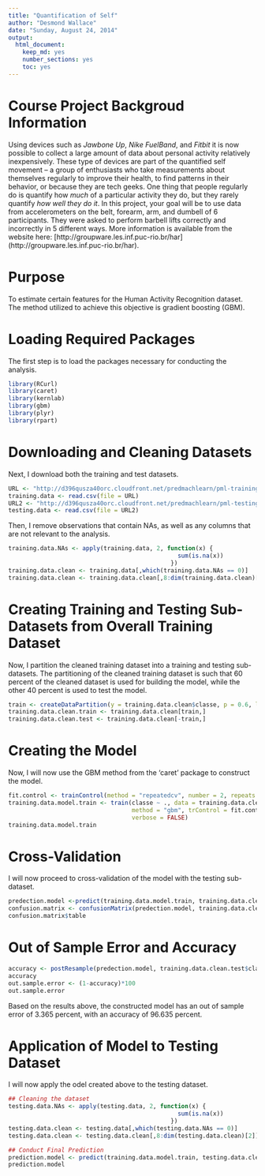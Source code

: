 ```yaml
---
title: "Quantification of Self"
author: "Desmond Wallace"
date: "Sunday, August 24, 2014"
output:
  html_document:
    keep_md: yes
    number_sections: yes
    toc: yes
---
```


# Course Project Backgroud Information

Using devices such as *Jawbone Up*, *Nike FuelBand*, and *Fitbit* it is now possible to collect a large amount of data about personal activity relatively inexpensively. These type of devices are part of the quantified self movement – a group of enthusiasts who take measurements about themselves regularly to improve their health, to find patterns in their behavior, or because they are tech geeks. One thing that people regularly do is quantify how *much* of a particular activity they do, but they rarely quantify *how well they do it*. In this project, your goal will be to use data from accelerometers on the belt, forearm, arm, and dumbell of 6 participants. They were asked to perform barbell lifts correctly and incorrectly in 5 different ways. More information is available from the website here: [http://groupware.les.inf.puc-rio.br/har] (http://groupware.les.inf.puc-rio.br/har).

# Purpose

To estimate certain features for the Human Activity Recognition dataset. The method utilized to achieve this objective is gradient boosting (GBM).

# Loading Required Packages

The first step is to load the packages necessary for conducting the analysis.

```r
library(RCurl)
library(caret)
library(kernlab)
library(gbm)
library(plyr)
library(rpart)
```

# Downloading and Cleaning Datasets

Next, I download both the training and test datasets.

```r
URL <- "http://d396qusza40orc.cloudfront.net/predmachlearn/pml-training.csv"
training.data <- read.csv(file = URL)
URL2 <- "http://d396qusza40orc.cloudfront.net/predmachlearn/pml-testing.csv"
testing.data <- read.csv(file = URL2)
```

Then, I remove observations that contain NAs, as well as any columns that are not relevant to the analysis.

```r
training.data.NAs <- apply(training.data, 2, function(x) {
                                                sum(is.na(x))
                                              })
training.data.clean <- training.data[,which(training.data.NAs == 0)]
training.data.clean <- training.data.clean[,8:dim(training.data.clean)[2]]
```

# Creating Training and Testing Sub-Datasets from Overall Training Dataset

Now, I partition the cleaned training dataset into a training and testing sub-datasets. The partitioning of the cleaned training dataset is such that 60 percent of the cleaned dataset is used for building the model, while the other 40 percent is used to test the model.

```r
train <- createDataPartition(y = training.data.clean$classe, p = 0.6, list = FALSE)
training.data.clean.train <- training.data.clean[train,]
training.data.clean.test <- training.data.clean[-train,]
```

# Creating the Model

Now, I will now use the GBM method from the 'caret' package to construct the model.

```r
fit.control <- trainControl(method = "repeatedcv", number = 2, repeats = 2)
training.data.model.train <- train(classe ~ ., data = training.data.clean.train, 
                                   method = "gbm", trControl = fit.control, 
                                   verbose = FALSE)
training.data.model.train
```

# Cross-Validation

I will now proceed to cross-validation of the model with the testing sub-dataset.

```r
predection.model <-predict(training.data.model.train, training.data.clean.test)
confusion.matrix <- confusionMatrix(predection.model, training.data.clean.test$classe)
confusion.matrix$table
```

# Out of Sample Error and Accuracy

```r
accuracy <- postResample(predection.model, training.data.clean.test$classe)[[1]]
accuracy
out.sample.error <- (1-accuracy)*100
out.sample.error
```

Based on the results above, the constructed model has an out of sample error of 3.365 percent, with an accuracy of 96.635 percent.

# Application of Model to Testing Dataset

I will now apply the odel created above to the testing dataset.

```r
## Cleaning the dataset
testing.data.NAs <- apply(testing.data, 2, function(x) {
                                                sum(is.na(x))
                                              })
testing.data.clean <- testing.data[,which(testing.data.NAs == 0)]
testing.data.clean <- testing.data.clean[,8:dim(testing.data.clean)[2]]

## Conduct Final Prediction
prediction.model <- predict(training.data.model.train, testing.data.clean)
prediction.model
```

